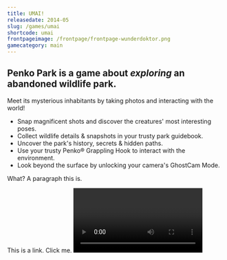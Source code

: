```yaml
---
title: UMAI!
releasedate: 2014-05
slug: /games/umai
shortcode: umai
frontpageimage: /frontpage/frontpage-wunderdoktor.png
gamecategory: main
---
```


<h2>
  Penko Park is a game about <i>exploring</i> an <b>abandoned wildlife park.</b>
</h2>
<p>
  Meet its mysterious inhabitants by taking photos and interacting with the
  world!
</p>
<ul>
  <li>
    Snap magnificent shots and discover the creatures' most interesting poses.
  </li>
  <li>Collect wildlife details & snapshots in your trusty park guidebook.</li>
  <li>Uncover the park's history, secrets & hidden paths.</li>
  <li>
    Use your trusty Penko® Grappling Hook to interact with the environment.
  </li>
  <li>Look beyond the surface by unlocking your camera's GhostCam Mode.</li>
</ul>
<p>What? A paragraph this is.</p>
<Link to="../../">This is a link. Click me.</Link>
<Video
  videoSrcURL="https://www.youtube.com/embed/6Cht1fqU6Ws"
  videoTitle="Reveal Trailer"
/>
<GImage filename="wunderdoktor-screenshot-6.png" />
<GGif filename="bird.gif" />
